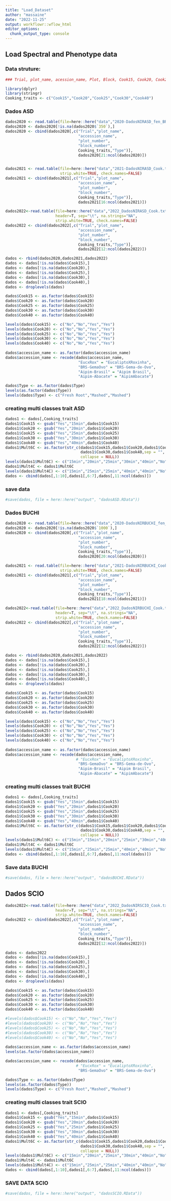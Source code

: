 ```yaml
---
title: "Load_Dataset"
author: "massaine"
date: "2022-11-25"
output: workflowr::wflow_html
editor_options:
  chunk_output_type: console
---
```


## Load Spectral and Phenotype data
### Data struture:
```r
### Trial, plot_name, acession_name, Plot, Block, Cook15, Cook20, Cook25, Cook30, Cook40, + Spectra data

library(dplyr)
library(stringr)
Cooking_traits <- c("Cook15","Cook20","Cook25","Cook30","Cook40")
```
   
### Dados ASD
```r
dados2020 <- read.table(file=here::here("data","2020-DadosNIRASD_fen_BR.PYTGS.19.txt"), header=T, sep="\t", na.strings="NA", strip.white=TRUE, check.names=FALSE)
dados2020 <- dados2020[!is.na(dados2020$`350`),]
dados2020 <- cbind(dados2020[,c("Trial","plot_name",
                                "accession_name",
                                "plot_number",
                                "block_number",
                                Cooking_traits,"Type")],
                                dados2020[21:ncol(dados2020)])


dados2021 <- read.table(file=here::here("data","2021-DadosNIRASD_Cook.txt"), header=T, sep="\t", na.strings="NA",
                        strip.white=TRUE, check.names=FALSE)
dados2021 <- cbind(dados2021[,c("Trial","plot_name",
                                "accession_name",
                                "plot_number",
                                "block_number",
                                Cooking_traits,"Type")],
                                dados2021[16:ncol(dados2021)])

dados2022<-read.table(file=here::here("data","2022_DadosNIRASD_Cook.txt"), 
                      header=T, sep="\t", na.strings="NA",
                      strip.white=TRUE, check.names=FALSE)
dados2022 <- cbind(dados2022[,c("Trial","plot_name",
                                "accession_name",
                                "plot_number",
                                "block_number",
                                Cooking_traits,"Type")],
                                dados2022[12:ncol(dados2022)])

dados <- rbind(dados2020,dados2021,dados2022)
dados <- dados[!is.na(dados$Cook15),]
dados <- dados[!is.na(dados$Cook20),]
dados <- dados[!is.na(dados$Cook25),]
dados <- dados[!is.na(dados$Cook30),]
dados <- dados[!is.na(dados$Cook40),]
dados <- droplevels(dados)

dados$Cook15 <- as.factor(dados$Cook15)
dados$Cook20 <- as.factor(dados$Cook20)
dados$Cook25 <- as.factor(dados$Cook25)
dados$Cook30 <- as.factor(dados$Cook30)
dados$Cook40 <- as.factor(dados$Cook40)

levels(dados$Cook15) <- c("No","No","Yes","Yes")
levels(dados$Cook20) <- c("No","No","Yes","Yes")
levels(dados$Cook25) <- c("No","No","Yes","Yes")
levels(dados$Cook30) <- c("No","No","Yes","Yes")
levels(dados$Cook40) <- c("No","No","Yes","Yes")
  
dados$accession_name <- as.factor(dados$accession_name)
dados$accession_name <- recode(dados$accession_name, 
                                "EucxRox" = "EucaliptoXRoxinha", 
                                "BRS-GemaOvo" = "BRS-Gema-de-Ovo",
                                "Aipim-Brasil" = "Aipim Brasil",
                                "Aipim-Abacate" = "AipimAbacate")  

dados$Type <- as.factor(dados$Type)
levels(as.factor(dados$Type))  
levels(dados$Type) <- c("Fresh Root","Mashed","Mashed")
```

### creating multi classes trait ASD
```r
dados1 <- dados[,Cooking_traits]
dados1$Cook15 <- gsub("Yes","15min",dados1$Cook15)
dados1$Cook20 <- gsub("Yes","20min",dados1$Cook20)
dados1$Cook25 <- gsub("Yes","25min",dados1$Cook25)
dados1$Cook30 <- gsub("Yes","30min",dados1$Cook30)
dados1$Cook40 <- gsub("Yes","40min",dados1$Cook40)
dados1$Mult6C <- as.factor(str_c(dados1$Cook15,dados1$Cook20,dados1$Cook25,
                                 dados1$Cook30,dados1$Cook40,sep = "",
                                 collapse = NULL))
levels(dados1$Mult6C) <- c("15min","20min","25min","30min","40min","No")
dados1$Mult4C <- dados1$Mult6C
levels(dados1$Mult4C) <- c("15min","25min","25min","40min","40min","No")
dados <- cbind(dados[,1:10],dados1[,6:7],dados[,11:ncol(dados)])
```

### save data
```r
#save(dados, file = here::here("output", "dadosASD.RData"))
```


### Dados BUCHI
```r
dados2020 <- read.table(file=here::here("data","2020-DadosNIRBUCHI_fen_PYTGS.CETBAG.19.txt"), header=T, sep="\t", na.strings="NA", strip.white=TRUE, check.names=FALSE)
dados2020 <- dados2020[!is.na(dados2020$`1000`),]
dados2020 <- cbind(dados2020[,c("Trial","plot_name",
                                "accession_name",
                                "plot_number",
                                "block_number",
                                Cooking_traits,"Type")],
                                dados2020[20:ncol(dados2020)])

dados2021 <- read.table(file=here::here("data","2021-DadosNIRBUCHI_Cook.txt"), header=T, sep="\t", na.strings="NA",
                        strip.white=TRUE, check.names=FALSE)
dados2021 <- cbind(dados2021[,c("Trial","plot_name",
                                "accession_name",
                                "plot_number",
                                "block_number",
                                Cooking_traits,"Type")],
                                dados2021[18:ncol(dados2021)])

dados2022<-read.table(file=here::here("data","2022_DadosNIRBUCHI_Cook.txt"), 
                      header=T, sep="\t", na.strings="NA",
                      strip.white=TRUE, check.names=FALSE)
dados2022 <- cbind(dados2022[,c("Trial","plot_name",
                                "accession_name",
                                "plot_number",
                                "block_number",
                                Cooking_traits,"Type")],
                                dados2022[12:ncol(dados2022)])

dados <- rbind(dados2020,dados2021,dados2022)
dados <- dados[!is.na(dados$Cook15),]
dados <- dados[!is.na(dados$Cook20),]
dados <- dados[!is.na(dados$Cook25),]
dados <- dados[!is.na(dados$Cook30),]
dados <- dados[!is.na(dados$Cook40),]
dados <- droplevels(dados)

dados$Cook15 <- as.factor(dados$Cook15)
dados$Cook20 <- as.factor(dados$Cook20)
dados$Cook25 <- as.factor(dados$Cook25)
dados$Cook30 <- as.factor(dados$Cook30)
dados$Cook40 <- as.factor(dados$Cook40)

levels(dados$Cook15) <- c("No","No","Yes","Yes")
levels(dados$Cook20) <- c("No","No","Yes","Yes")
levels(dados$Cook25) <- c("No","No","Yes","Yes")
levels(dados$Cook30) <- c("No","No","Yes","Yes")
levels(dados$Cook40) <- c("No","No","Yes","Yes")
  
dados$accession_name <- as.factor(dados$accession_name)
dados$accession_name <- recode(dados$accession_name, 
                               # "EucxRox" = "EucaliptoXRoxinha", 
                                "BRS-GemaOvo" = "BRS-Gema-de-Ovo",
                                "Aipim-Brasil" = "Aipim Brasil",
                                "Aipim-Abacate" = "AipimAbacate")  
```

### creating multi classes trait BUCHI
```r
dados1 <- dados[,Cooking_traits]
dados1$Cook15 <- gsub("Yes","15min",dados1$Cook15)
dados1$Cook20 <- gsub("Yes","20min",dados1$Cook20)
dados1$Cook25 <- gsub("Yes","25min",dados1$Cook25)
dados1$Cook30 <- gsub("Yes","30min",dados1$Cook30)
dados1$Cook40 <- gsub("Yes","40min",dados1$Cook40)
dados1$Mult6C <- as.factor(str_c(dados1$Cook15,dados1$Cook20,dados1$Cook25,
                                 dados1$Cook30,dados1$Cook40,sep = "",
                                 collapse = NULL))
levels(dados1$Mult6C) <- c("15min","15min","20min","25min","30min","40min","No")
dados1$Mult4C <- dados1$Mult6C
levels(dados1$Mult4C) <- c("15min","25min","25min","40min","40min","No")
dados <- cbind(dados[,1:10],dados1[,6:7],dados[,11:ncol(dados)])
```


### Save data BUCHI
```r
#save(dados, file = here::here("output", "dadosBUCHI.RData"))
```


## Dados SCIO
```r
dados2022<-read.table(file=here::here("data","2022_DadosNIRSCIO_Cook.txt"), 
                      header=T, sep="\t", na.strings="NA",
                      strip.white=TRUE, check.names=FALSE)
dados2022 <- cbind(dados2022[,c("Trial","plot_name",
                                "accession_name",
                                "plot_number",
                                "block_number",
                                Cooking_traits,"Type")],
                                dados2022[12:ncol(dados2022)])

dados <- dados2022
dados <- dados[!is.na(dados$Cook15),]
dados <- dados[!is.na(dados$Cook20),]
dados <- dados[!is.na(dados$Cook25),]
dados <- dados[!is.na(dados$Cook30),]
dados <- dados[!is.na(dados$Cook40),]
dados <- droplevels(dados)

dados$Cook15 <- as.factor(dados$Cook15)
dados$Cook20 <- as.factor(dados$Cook20)
dados$Cook25 <- as.factor(dados$Cook25)
dados$Cook30 <- as.factor(dados$Cook30)
dados$Cook40 <- as.factor(dados$Cook40)

#levels(dados$Cook15) <- c("No","No","Yes","Yes")
#levels(dados$Cook20) <- c("No","No","Yes","Yes")
#levels(dados$Cook25) <- c("No","No","Yes","Yes")
#levels(dados$Cook30) <- c("No","No","Yes","Yes")
#levels(dados$Cook40) <- c("No","No","Yes","Yes")
  
dados$accession_name <- as.factor(dados$accession_name)
levels(as.factor(dados$accession_name))  

dados$accession_name <- recode(dados$accession_name, 
                               # "EucxRox" = "EucaliptoXRoxinha", 
                                "BRS-GemaOvo" = "BRS-Gema-de-Ovo")  

dados$Type <- as.factor(dados$Type)
levels(as.factor(dados$Type))  
levels(dados$Type) <- c("Fresh Root","Mashed","Mashed")
```


### creating multi classes trait SCIO
```r
dados1 <- dados[,Cooking_traits]
dados1$Cook15 <- gsub("Yes","15min",dados1$Cook15)
dados1$Cook20 <- gsub("Yes","20min",dados1$Cook20)
dados1$Cook25 <- gsub("Yes","25min",dados1$Cook25)
dados1$Cook30 <- gsub("Yes","30min",dados1$Cook30)
dados1$Cook40 <- gsub("Yes","40min",dados1$Cook40)
dados1$Mult6C <- as.factor(str_c(dados1$Cook15,dados1$Cook20,dados1$Cook25,
                                 dados1$Cook30,dados1$Cook40,sep = "",
                                 collapse = NULL))
levels(dados1$Mult6C) <- c("15min","20min","25min","30min","40min","No")
dados1$Mult4C <- dados1$Mult6C
levels(dados1$Mult4C) <- c("15min","25min","25min","40min","40min","No")
dados <- cbind(dados[,1:10],dados1[,6:7],dados[,11:ncol(dados)])
```


### SAVE DATA SCIO
```r

#save(dados, file = here::here("output", "dadosSCIO.RData"))

```

